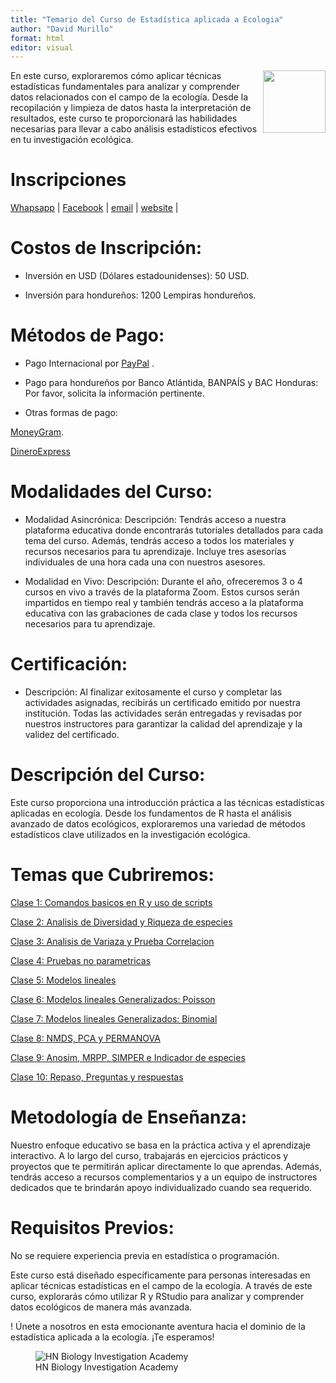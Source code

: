 ---
title: "Temario del Curso de Estadística aplicada a Ecologia"
author: "David Murillo"
format: html
editor: visual
---

[<img src="HN Cursos publicidad/HN Biology Inv Circle.jpg" align="right" width="100"/>](https://www.hnbiology.org/)

En este curso, exploraremos cómo aplicar técnicas estadísticas fundamentales para analizar y comprender datos relacionados con el campo de la ecología. Desde la recopilación y limpieza de datos hasta la interpretación de resultados, este curso te proporcionará las habilidades necesarias para llevar a cabo análisis estadísticos efectivos en tu investigación ecológica.

# Inscripciones

<!-- Start Badges -->

| [Whapsapp](http://wa.me/+50499549551) \| [Facebook](https://www.facebook.com/Hn.Biology.Investigation?mibextid=ZbWKwL) \| [email](admi@hnbiology.org) \| [website](https://www.hnbiology.org/) \|

<!-- End Badges -->

# Costos de Inscripción:

-   Inversión en USD (Dólares estadounidenses): 50 USD.

-   Inversión para hondureños: 1200 Lempiras hondureños.

# Métodos de Pago:

-   Pago Internacional por [PayPal](https://www.paypal.com/paypalme/hnbiologyinv) .

-   Pago para hondureños por Banco Atlántida, BANPAÍS y BAC Honduras: Por favor, solicita la información pertinente.

-   Otras formas de pago:

[MoneyGram](https://www.moneygram.com/mgo/us/es/send/como-enviar-dinero/enviar-en-linea/).

[DineroExpress](https://www.dineroexpress.com/WebPortalDexDigital/)

# Modalidades del Curso:

-   Modalidad Asincrónica: Descripción: Tendrás acceso a nuestra plataforma educativa donde encontrarás tutoriales detallados para cada tema del curso. Además, tendrás acceso a todos los materiales y recursos necesarios para tu aprendizaje. Incluye tres asesorías individuales de una hora cada una con nuestros asesores.

-   Modalidad en Vivo: Descripción: Durante el año, ofreceremos 3 o 4 cursos en vivo a través de la plataforma Zoom. Estos cursos serán impartidos en tiempo real y también tendrás acceso a la plataforma educativa con las grabaciones de cada clase y todos los recursos necesarios para tu aprendizaje.

# Certificación:

-   Descripción: Al finalizar exitosamente el curso y completar las actividades asignadas, recibirás un certificado emitido por nuestra institución. Todas las actividades serán entregadas y revisadas por nuestros instructores para garantizar la calidad del aprendizaje y la validez del certificado.

# Descripción del Curso:

Este curso proporciona una introducción práctica a las técnicas estadísticas aplicadas en ecología. Desde los fundamentos de R hasta el análisis avanzado de datos ecológicos, exploraremos una variedad de métodos estadísticos clave utilizados en la investigación ecológica.

# Temas que Cubriremos:

[Clase 1: Comandos basicos en R y uso de scripts](Clase1_1.html)

[Clase 2: Analisis de Diversidad y Riqueza de especies](Clase2_1.html)

[Clase 3: Analisis de Variaza y Prueba Correlacion](Clase3_1.html)

[Clase 4: Pruebas no parametricas](Clase4_1.html)

[Clase 5: Modelos lineales](Clase5_1.html)

[Clase 6: Modelos lineales Generalizados: Poisson](Clase6_1.html)

[Clase 7: Modelos lineales Generalizados: Binomial](Clase7_1.html)

[Clase 8: NMDS, PCA y PERMANOVA](Clase8_1.html)

[Clase 9: Anosim, MRPP, SIMPER e Indicador de especies](Clase9_1.html)

[Clase 10: Repaso, Preguntas y respuestas](Clase10_1.html)

# Metodología de Enseñanza:

Nuestro enfoque educativo se basa en la práctica activa y el aprendizaje interactivo. A lo largo del curso, trabajarás en ejercicios prácticos y proyectos que te permitirán aplicar directamente lo que aprendas. Además, tendrás acceso a recursos complementarios y a un equipo de instructores dedicados que te brindarán apoyo individualizado cuando sea requerido.

# Requisitos Previos:

No se requiere experiencia previa en estadística o programación.

Este curso está diseñado específicamente para personas interesadas en aplicar técnicas estadísticas en el campo de la ecología. A través de este curso, explorarás cómo utilizar R y RStudio para analizar y comprender datos ecológicos de manera más avanzada.

! Únete a nosotros en esta emocionante aventura hacia el dominio de la estadística aplicada a la ecología. ¡Te esperamos!

![HN Biology Investigation Academy](HN%20Cursos%20publicidad/HN%20Biology%20Inv%20large.jpg)
